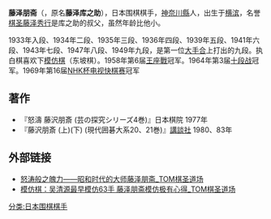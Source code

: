 {{japanese|japanese=藤沢 朋斎|kana=ふじさわ ほうさい|romaji=Fujisawa Hōsai| image = Fujisawa Kuranosuke photographed by Shigeru Tamura.jpg}}
'''藤泽朋斋'''（{{bd|1919年|3月5日|1992年|8月2日}}，原名'''藤泽库之助'''），日本围棋棋手，[[神奈川縣|神奈川縣]]人，出生于[[横滨|横滨]]，名誉[[棋圣|棋圣]][[藤泽秀行|藤泽秀行]]是库之助的叔父，虽然年龄比他小。

1933年入段、1934年二段、1935年三段、1936年四段、1939年五段、1941年六段、1943年七段、1947年八段、1949年九段，是第一位[[大手合|大手合]]上打出的九段。执白棋喜欢下[[模仿棋|模仿棋]]（东坡棋）。1958年第6届[[王座戰_(日本圍棋)|王座戰]]冠军。1964年第3届[[十段战|十段战]]冠军。1969年第16届[[NHK杯电视围棋淘汰赛|NHK杯电视快棋赛]]冠军

==著作==
*『怒濤 藤沢朋斎 (芸の探究シリーズ4巻)』日本棋院 1977年
*『藤沢朋斎 (上)(下) (現代囲碁大系20、21巻)』[[講談社|講談社]] 1980、83年

== 外部链接 ==
{{Commonscat-inline|Fujisawa Hōsai}}
*[http://weiqi.sports.tom.com/news/4858.html 怒涛般之魄力——昭和时代的大师藤泽朋斋_TOM棋圣道场] {{Wayback|url=http://weiqi.sports.tom.com/news/4858.html |date=20160304193323 }}
*[http://weiqi.sports.tom.com/news/13329.html 模仿棋：吴清源最早模仿63手 藤泽朋斋模仿极有心得_TOM棋圣道场] {{Wayback|url=http://weiqi.sports.tom.com/news/13329.html |date=20150103070351 }}

[[分类:日本围棋棋手|分类:日本围棋棋手]]
{{Authority control}}